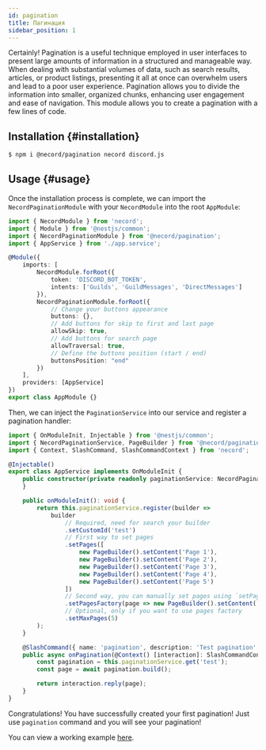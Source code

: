 ```yaml
---
id: pagination
title: Пагинация
sidebar_position: 1
---
```


Certainly! Pagination is a useful technique employed in user interfaces to present large amounts of information in a structured and
manageable way. When dealing with substantial volumes of data, such as search results, articles, or product listings, presenting it all at
once can overwhelm users and lead to a poor user experience. Pagination allows you to divide the information into smaller, organized chunks,
enhancing user engagement and ease of navigation. This module allows you to create a pagination with a few lines of code.

## Installation {#installation}

```bash npm2yarn
$ npm i @necord/pagination necord discord.js
```

## Usage {#usage}

Once the installation process is complete, we can import the `NecordPaginationModule` with your `NecordModule` into the root `AppModule`:

```typescript
import { NecordModule } from 'necord';
import { Module } from '@nestjs/common';
import { NecordPaginationModule } from '@necord/pagination';
import { AppService } from './app.service';

@Module({
    imports: [
        NecordModule.forRoot({
            token: 'DISCORD_BOT_TOKEN',
            intents: ['Guilds', 'GuildMessages', 'DirectMessages']
        }),
        NecordPaginationModule.forRoot({
            // Change your buttons appearance
            buttons: {},
            // Add buttons for skip to first and last page
            allowSkip: true,
            // Add buttons for search page
            allowTraversal: true,
            // Define the buttons position (start / end)
            buttonsPosition: "end"
        })
    ],
    providers: [AppService]
})
export class AppModule {}
```

Then, we can inject the `PaginationService` into our service and register a pagination handler:

```typescript
import { OnModuleInit, Injectable } from '@nestjs/common';
import { NecordPaginationService, PageBuilder } from '@necord/pagination';
import { Context, SlashCommand, SlashCommandContext } from 'necord';

@Injectable()
export class AppService implements OnModuleInit {
    public constructor(private readonly paginationService: NecordPaginationService) {
    }

    public onModuleInit(): void {
        return this.paginationService.register(builder =>
            builder
                // Required, need for search your builder
                .setCustomId('test')
                // First way to set pages
                .setPages([
                    new PageBuilder().setContent('Page 1'),
                    new PageBuilder().setContent('Page 2'),
                    new PageBuilder().setContent('Page 3'),
                    new PageBuilder().setContent('Page 4'),
                    new PageBuilder().setContent('Page 5')
                ])
                // Second way, you can manually set pages using `setPages` method
                .setPagesFactory(page => new PageBuilder().setContent(`Page ${page}`))
                // Optional, only if you want to use pages factory
                .setMaxPages(5)
        );
    }

    @SlashCommand({ name: 'pagination', description: 'Test pagination' })
    public async onPagination(@Context() [interaction]: SlashCommandContext) {
        const pagination = this.paginationService.get('test');
        const page = await pagination.build();

        return interaction.reply(page);
    }
}
```

Congratulations! You have successfully created your first pagination!
Just use `pagination` command and you will see your pagination!

You can view a working example [here](https://github.com/necordjs/examples/tree/master/06-pagination).
